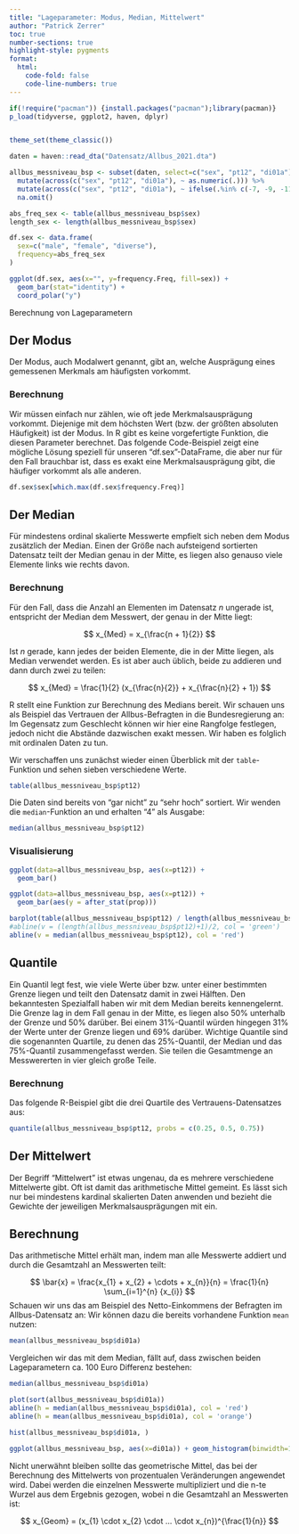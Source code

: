 ```yaml
---
title: "Lageparameter: Modus, Median, Mittelwert"
author: "Patrick Zerrer"
toc: true
number-sections: true
highlight-style: pygments
format:
  html:
    code-fold: false
    code-line-numbers: true
---
```




```r
if(!require("pacman")) {install.packages("pacman");library(pacman)}
p_load(tidyverse, ggplot2, haven, dplyr)  


theme_set(theme_classic()) 

daten = haven::read_dta("Datensatz/Allbus_2021.dta") 

allbus_messniveau_bsp <- subset(daten, select=c("sex", "pt12", "di01a")) %>%          
  mutate(across(c("sex", "pt12", "di01a"), ~ as.numeric(.))) %>%                                     
  mutate(across(c("sex", "pt12", "di01a"), ~ ifelse(.%in% c(-7, -9, -11, -15, -42, -50 ), NA,.))) %>%          
  na.omit()                                                                                  
```

```r

abs_freq_sex <- table(allbus_messniveau_bsp$sex) 
length_sex <- length(allbus_messniveau_bsp$sex)

df.sex <- data.frame(
  sex=c("male", "female", "diverse"), 
  frequency=abs_freq_sex
)

ggplot(df.sex, aes(x="", y=frequency.Freq, fill=sex)) +
  geom_bar(stat="identity") +
  coord_polar("y")


```




Berechnung von Lageparametern

## Der Modus

Der Modus, auch Modalwert genannt, gibt an, welche Ausprägung eines gemessenen Merkmals am häufigsten vorkommt.

### Berechnung

Wir müssen einfach nur zählen, wie oft jede Merkmalsausprägung vorkommt. Diejenige mit dem höchsten Wert (bzw. der größten absoluten Häufigkeit) ist der Modus. In R gibt es keine vorgefertigte Funktion, die diesen Parameter berechnet. Das folgende Code-Beispiel zeigt eine mögliche Lösung speziell für unseren "df.sex"-DataFrame, die aber nur für den Fall brauchbar ist, dass es exakt eine Merkmalsausprägung gibt, die häufiger vorkommt als alle anderen.


```r
df.sex$sex[which.max(df.sex$frequency.Freq)]
```


## Der Median

Für mindestens ordinal skalierte Messwerte empfielt sich neben dem Modus zusätzlich der Median. Einen der Größe nach aufsteigend sortierten Datensatz teilt der Median genau in der Mitte, es liegen also genauso viele Elemente links wie rechts davon.

### Berechnung

Für den Fall, dass die Anzahl an Elementen im Datensatz $n$ ungerade ist, entspricht der Median dem Messwert, der genau in der Mitte liegt:

$$
x_{Med} = x_{\frac{n + 1}{2}}
$$

Ist $n$ gerade, kann jedes der beiden Elemente, die in der Mitte liegen, als Median verwendet werden. Es ist aber auch üblich, beide zu addieren und dann durch zwei zu teilen:

$$
x_{Med} = \frac{1}{2} (x_{\frac{n}{2}} + x_{\frac{n}{2} + 1})
$$

R stellt eine Funktion zur Berechnung des Medians bereit. Wir schauen uns als Beispiel das Vertrauen der Allbus-Befragten in die Bundesregierung an: Im Gegensatz zum Geschlecht können wir hier eine Rangfolge festlegen, jedoch nicht die Abstände dazwischen exakt messen. Wir haben es folglich mit ordinalen Daten zu tun. 

Wir verschaffen uns zunächst wieder einen Überblick mit der `table`-Funktion und sehen sieben verschiedene Werte. 

```r
table(allbus_messniveau_bsp$pt12)
```

Die Daten sind bereits von "gar nicht" zu "sehr hoch" sortiert. Wir wenden die `median`-Funktion an und erhalten "4" als Ausgabe: 

```r
median(allbus_messniveau_bsp$pt12)
```

### Visualisierung

```r
ggplot(data=allbus_messniveau_bsp, aes(x=pt12)) +
  geom_bar()
```



```r
ggplot(data=allbus_messniveau_bsp, aes(x=pt12)) +
  geom_bar(aes(y = after_stat(prop)))
```



```r


barplot(table(allbus_messniveau_bsp$pt12) / length(allbus_messniveau_bsp$pt12))
#abline(v = (length(allbus_messniveau_bsp$pt12)+1)/2, col = 'green')
abline(v = median(allbus_messniveau_bsp$pt12), col = 'red')

```


## Quantile 

Ein Quantil legt fest, wie viele Werte über bzw. unter einer bestimmten Grenze liegen und teilt den Datensatz damit in zwei Hälften. Den bekanntesten Spezialfall haben wir mit dem Median bereits kennengelernt. Die Grenze lag in dem Fall genau in der Mitte, es liegen also 50% unterhalb der Grenze und 50% darüber. Bei einem 31%-Quantil würden hingegen 31% der Werte unter der Grenze liegen und 69% darüber. Wichtige Quantile sind die sogenannten Quartile, zu denen das 25%-Quantil, der Median und das  75%-Quantil zusammengefasst werden. Sie teilen die Gesamtmenge an Messwererten in vier gleich große Teile. 


### Berechnung 

Das folgende R-Beispiel gibt die drei Quartile des Vertrauens-Datensatzes aus: 

```r
quantile(allbus_messniveau_bsp$pt12, probs = c(0.25, 0.5, 0.75))
```



## Der Mittelwert

Der Begriff "Mittelwert" ist etwas ungenau, da es mehrere verschiedene Mittelwerte gibt. Oft ist damit das arithmetische Mittel gemeint. Es lässt sich nur bei mindestens kardinal skalierten Daten anwenden und bezieht die Gewichte der jeweiligen Merkmalsausprägungen mit ein.

## Berechnung

Das arithmetische Mittel erhält man, indem man alle Messwerte addiert und durch die Gesamtzahl an Messwerten teilt:  

$$
\bar{x} = \frac{x_{1} + x_{2} + \cdots + x_{n}}{n} = \frac{1}{n}  \sum_{i=1}^{n} {x_{i}}
$$
Schauen wir uns das am Beispiel des Netto-Einkommens der Befragten im Allbus-Datensatz an: Wir können dazu die bereits vorhandene Funktion `mean` nutzen: 

```r
mean(allbus_messniveau_bsp$di01a)
```

Vergleichen wir das mit dem Median, fällt auf, dass zwischen beiden Lageparametern ca. 100 Euro Differenz bestehen: 

```r
median(allbus_messniveau_bsp$di01a)
```



```r
plot(sort(allbus_messniveau_bsp$di01a))
abline(h = median(allbus_messniveau_bsp$di01a), col = 'red')
abline(h = mean(allbus_messniveau_bsp$di01a), col = 'orange')
```

```r
hist(allbus_messniveau_bsp$di01a, )
```
```r
ggplot(allbus_messniveau_bsp, aes(x=di01a)) + geom_histogram(binwidth=100)


```


Nicht unerwähnt bleiben sollte das geometrische Mittel, das bei der Berechnung des Mittelwerts von prozentualen Veränderungen angewendet wird. Dabei werden die einzelnen Messwerte multipliziert und die n-te Wurzel aus dem Ergebnis gezogen, wobei n die Gesamtzahl an Messwerten ist:  



$$
x_{Geom} = (x_{1} \cdot x_{2} \cdot ... \cdot x_{n})^{\frac{1}{n}}
$$



